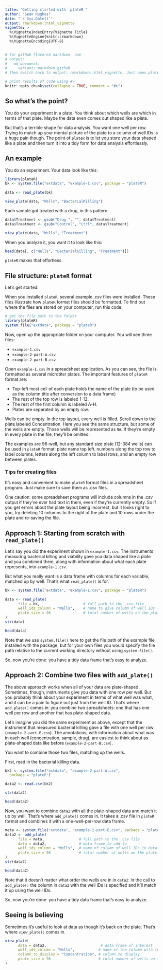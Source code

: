 ```yaml
---
title: "Getting started with `plateR`"
author: "Sean Hughes"
date: "`r Sys.Date()`"
output: rmarkdown::html_vignette
vignette: >
  %\VignetteIndexEntry{Vignette Title}
  %\VignetteEngine{knitr::rmarkdown}
  %\VignetteEncoding{UTF-8}
---
```

```r
# for github flavored markdown, use 
# output:
#   md_document:
#     variant: markdown_github
# then switch back to output: rmarkdown::html_vignette. Just open plateR-basics.md and resave to update time stamp

# print results of code using #>
knitr::opts_chunk$set(collapse = TRUE, comment = "#>")
```

## So what's the point? 
You do your experiment in a plate. You think about which wells are which in terms of that plate. Maybe the data even comes out shaped like a plate. 

But that's a terrible shape for data analysis. You want one well per row. Trying to match up your mental picture of the plate to a column of well IDs is a huge pain though. The point of `plateR` is to let you store your data shaped like a plate and then turn it into a tidy form for data analysis effortlessly.

## An example
You do an experiment. Your data look like this: 

```r
library(plateR)
bk <- system.file("extdata", "example-1.csv", package = "plateR")
   
data <- read_plate(bk)

view_plate(data, "Wells", "BacterialKilling")
```

Each sample got treated with a drug, in this pattern: 

```r
data$Treatment <- gsub("Drug ", "", data$Treatment)
data$Treatment <- gsub("Control", "Ctrl", data$Treatment)

view_plate(data, "Wells", "Treatment")
```

When you analyze it, you want it to look like this: 

```r
head(data[, c("Wells", "BacterialKilling", "Treatment")])
```

`plateR` makes that effortless.

## File structure: `plateR` format 
Let's get started.

When you installed `plateR`, several example .csv files were installed. These files illustrate how `plateR` format files should be formatted. To find out where the files are stored on your computer, run this code.   

```r
# get the file path to the folder
library(plateR)
system.file("extdata", package = "plateR")
```

Now, open up the appropriate folder on your computer. You will see three files: 

- `example-1.csv`
- `example-2-part-A.csv`
- `example-2-part-B.csv`

Open `example-1.csv` in a spreadsheet application. As you can see, the file is formatted as several microtiter plates. The important features of `plateR` format are: 

- Top-left most cell of each plate holds the name of the plate (to be used as the column title after conversion to a data frame)
- The rest of the top row is labeled 1-12. 
- The rest of the first column is labeled A-H. 
- Plates are separated by an empty row. 

Wells can be empty. In the top layout, every well is filled. Scroll down to the plate labeled Concentration. Here you see the same structure, but some of the wells are empty. Those wells will be represented as `NA`. If they're empty in every plate in the file, they'll be omitted.

The examples are 96-well, but any standard size plate (12-384 wells) can be used in `plateR` format: plate name top left, numbers along the top row to label columns, letters along the left column to label rows, and an empty row between plates. 

### Tips for creating files
It's easy and convenient to make `plateR` format files in a spreadsheet program. Just make sure to save them as .csv files. 

One caution: some spreadsheet programs will include columns in the .csv output if they've ever had text in them, even if they're currently empty. So if you get errors about the plate layout being incorrect, but it looks right to you, try deleting 10 columns to the right of the plate and 10 rows under the plate and re-saving the file. 

## Approach 1: Starting from scratch with `read_plate()`
Let's say you did the experiment shown in `example-1.csv`. The instruments measuring bacterial killing and viability gave you data shaped like a plate and you combined them, along with information about what each plate represents, into `example-1.csv`. 

But what you really want is a data frame with columns for each variable, matched up by well. That's what `read_plate()` is for. 

```r
bk <- system.file("extdata", "example-1.csv", package = "plateR")
   
data <- read_plate(
      file = bk,                    # full path to the .csv file
      well_ids_column = "Wells",    # name to give column of well IDs (optional)
      plate_size = 96               # total number of wells on the plate (optional)
)
str(data)

head(data)
```

Note that we use `system.file()` here to get the file path of the example file installed with the package, but for your own files you would specify the file path relative to the current working directory without using `system.file()`.

So, now you're done: you have a tidy data frame that's easy to analyze. 

## Approach 2: Combine two files with `add_plate()`
The above approach works when all of your data are plate-shaped. Sometimes, though, instruments give you data with one row per well. But you probably think about your experiment in terms of what well was what, and it can be a pain to figure out just from the well ID. That's where `add_plate()` comes in: you combine two spreadsheets: one that has one well per row and another that has plate-shaped data.

Let's imagine you did the same experiment as above, except that the instrument that measured bacterial killing gave a file with one well per row (`example-2-part-B.csv`). The annotations, with information about what was in each well (concentration, sample, drug), are easiest to think about as plate-shaped data like before (`example-2-part-B.csv`). 

You want to combine those two files, matching up the wells. 

First, read in the bacterial killing data.

```r
bk2 <- system.file("extdata", "example-2-part-A.csv", 
  package = "plateR")

data2 <- read.csv(bk2)

str(data2)

head(data2)
```

Now, you want to combine `data2` with all the plate-shaped data and match it up by well. That's where `add_plate()` comes in. It takes a .csv file in `plateR` format and combines it with a one-well-per-row data frame. 

```r
meta <- system.file("extdata", "example-2-part-B.csv", package = "plateR")
data2 <- add_plate(
      file = meta,                # full path to the .csv file
      data = data2,               # data frame to add to    
      well_ids_column = "Wells",  # name of column of well IDs in data frame
      plate_size = 96             # total number of wells on the plate (optional)
)
str(data2)

head(data2)
```

Note that it doesn't matter what order the wells are in in `data2`: In the call to `add_plate()` the column in `data2` with the well IDs is specified and it'll match it up using the well IDs. 

So, now you're done: you have a tidy data frame that's easy to analyze. 

## Seeing is believing
Sometimes it's useful to look at data as though it's back on the plate. That's where `view_plate()` comes in. 

```r
view_plate( 
      data = data2,                         # data frame of interest
      well_ids_column = "Wells",           # name of the column with the well IDs
      column_to_display = "Concentration", # column to display 
      plate_size = 96                      # total number of wells on the plate (optional)
)   
```